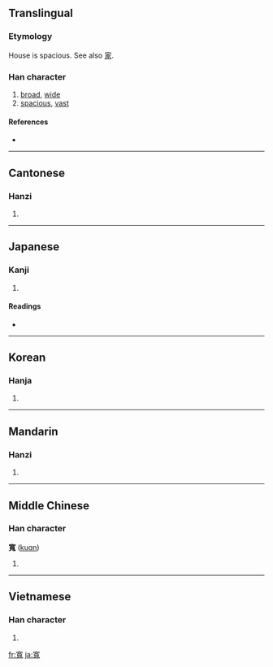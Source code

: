 {{also|宽|寛}}
==Translingual==

===Etymology===
{{Han compound|宀|萈|c1=s|c2=p|t1=house|t2=goat|ls=psc}}

House is spacious. See also [[家]].

===Han character===
{{Han char|rn=40|rad=宀|as=12|sn=15|four=3021<sub>6</sub>|canj=十廿月戈 (JTBI)}}

# [[broad]], [[wide]]
# [[spacious]], [[vast]]

====References====
* {{Han ref|kx=0292.060|dkj=07322|dj=0578.050|hdz=20947.010|uh=5BEC|ud=23532|bh=BC65|bd=48229}}

----

==Cantonese==

===Hanzi===
{{yue-hanzi|jyut=|y=fun1|sim=宽}}

# {{defn|Cantonese|sort=宀12}}

----

==Japanese==

===Kanji===
{{ja-kanji|grade=|rs=宀12}}

# {{defn|Japanese}}

====Readings====
* {{ja-readings|on=[[かん]] (kan)|kun=[[ひろい]] (hiroi), [[ゆるやか]] (yuruyaka), [[くつろぐ]] (kutsurogu)}}

----

==Korean==

===Hanja===
{{ko-hanja|hangeul=관|rv=gwan|mr=kwan}}

# {{defn|Korean|sort=宀12}}

----

==Mandarin==

===Hanzi===
{{cmn-hanzi|sim=宽|pin=[[kuān]] ([[kuan1]])|wg=k'uan<sup>1</sup>}}

# {{defn|Mandarin|sort=宀12}}

----

==Middle Chinese==

===Han character===
'''寬''' ([[kuɑn]])<!--note: the vowel "ɑ" is an IPA symbol, and thus differs from the vowel "a"-->

# {{defn|Middle Chinese|sort=宀12}}

----

==Vietnamese==

===Han character===
{{vi-hantu|[[khoan]], [[khoăn]]|rs=宀12}}

# {{defn|Vietnamese|sort=宀12}}

[[fr:寬]]
[[ja:寬]]